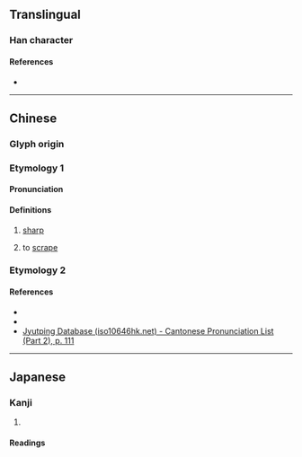 {{character info/new}}
==Translingual==

===Han character===
{{Han char|rn=62|rad=戈|as=07|sn=11|four=|canj=IRMG|ids=⿹戈呈}}

====References====
* {{Han ref|kx=0413.050|dkj=11599|dj=0755.310|hdz=21406.110|uh=621C|ud=25116}}

----

==Chinese==

===Glyph origin===
{{Han etym}}

===Etymology 1===
{{zh-forms|alt=𢧄}}

====Pronunciation====
{{zh-pron
|m=dié
|c=dit6
|mc=y
|oc=y
|cat=a,v
}}

====Definitions====
{{zh-hanzi}}

# {{zh-obsolete}} [[sharp]]
# {{zh-obsolete}} to [[scrape]]

===Etymology 2===
{{zh-see|國|av}}

====References====
* {{R:twedu|C04049}}
* {{R:twedu|A00734-032-2}}
* [http://www.iso10646hk.net/jp/document/download.jsp Jyutping Database (iso10646hk.net) - Cantonese Pronunciation List (Part 2), p. 111]

----

==Japanese==

===Kanji===
{{ja-kanji|grade=|rs=戈07}}

# {{rfdef|ja|sort=戈07}}

====Readings====
{{ja-readings
|goon=でち
|kanon=てつ
|kun=[[するどい]] (surudoi), [[きる]] (kiru)}}